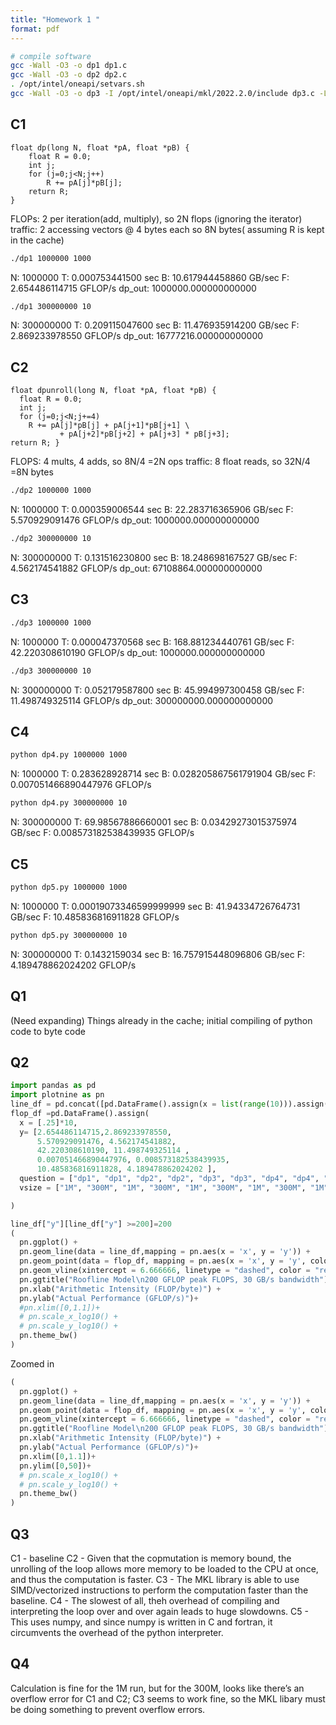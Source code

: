 ```yaml
---
title: "Homework 1 "
format: pdf
---
```




```bash
# compile software
gcc -Wall -O3 -o dp1 dp1.c 
gcc -Wall -O3 -o dp2 dp2.c 
. /opt/intel/oneapi/setvars.sh
gcc -Wall -O3 -o dp3 -I /opt/intel/oneapi/mkl/2022.2.0/include dp3.c -L /opt/intel/oneapi/mkl/2022.2.0/lib -lmkl_rt
```

## C1

```
float dp(long N, float *pA, float *pB) {
    float R = 0.0;
    int j;
    for (j=0;j<N;j++)
        R += pA[j]*pB[j];
    return R;
}
```
FLOPs: 2 per iteration(add, multiply), so 2N flops (ignoring the iterator)
traffic: 2 accessing vectors @ 4 bytes each so 8N bytes( assuming R is kept in the cache)


```bash
./dp1 1000000 1000
```

N: 1000000      T: 0.000753441500 sec   B: 10.617944458860 GB/sec       F: 2.654486114715 GFLOP/s
dp_out: 1000000.000000000000

```bash
./dp1 300000000 10
```

N: 300000000    T: 0.209115047600 sec   B: 11.476935914200 GB/sec       F: 2.869233978550 GFLOP/s
dp_out: 16777216.000000000000

## C2

```
float dpunroll(long N, float *pA, float *pB) {
  float R = 0.0;
  int j;
  for (j=0;j<N;j+=4)
    R += pA[j]*pB[j] + pA[j+1]*pB[j+1] \
           + pA[j+2]*pB[j+2] + pA[j+3] * pB[j+3];
return R; }
```
FLOPS: 4 mults, 4 adds, so 8N/4 =2N ops 
traffic: 8 float reads, so 32N/4 =8N bytes


```bash
./dp2 1000000 1000
```

N: 1000000      T: 0.000359006544 sec   B: 22.283716365906 GB/sec       F: 5.570929091476 GFLOP/s
dp_out: 1000000.000000000000

```bash
./dp2 300000000 10
```

N: 300000000    T: 0.131516230800 sec   B: 18.248698167527 GB/sec       F: 4.562174541882 GFLOP/s
dp_out: 67108864.000000000000

## C3

```bash
./dp3 1000000 1000
```

N: 1000000      T: 0.000047370568 sec   B: 168.881234440761 GB/sec      F: 42.220308610190 GFLOP/s
dp_out: 1000000.000000000000

```bash
./dp3 300000000 10
```

N: 300000000    T: 0.052179587800 sec   B: 45.994997300458 GB/sec       F: 11.498749325114 GFLOP/s
dp_out: 300000000.000000000000

## C4

```bash
python dp4.py 1000000 1000
```

N: 1000000      T: 0.283628928714 sec   B: 0.028205867561791904 GB/sec  F: 0.007051466890447976 GFLOP/s

```bash
python dp4.py 300000000 10
```

N: 300000000    T: 69.98567886660001 sec        B: 0.03429273015375974 GB/sec   F: 0.008573182538439935 GFLOP/s

## C5

```bash
python dp5.py 1000000 1000
```

N: 1000000      T: 0.00019073346599999999 sec   B: 41.94334726764731 GB/sec     F: 10.485836816911828 GFLOP/s

```bash
python dp5.py 300000000 10
```

N: 300000000    T: 0.1432159034 sec     B: 16.757915448096806 GB/sec    F: 4.189478862024202 GFLOP/s

## Q1
(Need expanding)
Things already in the cache; initial compiling of python code to byte code 

## Q2

```python
import pandas as pd 
import plotnine as pn
line_df = pd.concat([pd.DataFrame().assign(x = list(range(10))).assign(x = lambda x: x.x.astype(float), y = lambda x: 30*x['x']), pd.DataFrame().assign(x=[6.666666], y=[200])]).sort_values("x")
flop_df =pd.DataFrame().assign(
  x = [.25]*10,
  y= [2.654486114715,2.869233978550, 
      5.570929091476, 4.562174541882, 
      42.220308610190, 11.498749325114 , 
      0.007051466890447976, 0.008573182538439935,
      10.485836816911828, 4.189478862024202 ],
  question = ["dp1", "dp1", "dp2", "dp2", "dp3", "dp3", "dp4", "dp4", "dp5", "dp5"],
  vsize = ["1M", "300M", "1M", "300M", "1M", "300M", "1M", "300M", "1M", "300M"]

)

line_df["y"][line_df["y"] >=200]=200
(
  pn.ggplot() + 
  pn.geom_line(data = line_df,mapping = pn.aes(x = 'x', y = 'y')) + 
  pn.geom_point(data = flop_df, mapping = pn.aes(x = 'x', y = 'y', color = 'question', shape = 'vsize')) +
  pn.geom_vline(xintercept = 6.666666, linetype = "dashed", color = "red") +
  pn.ggtitle("Roofline Model\n200 GFLOP peak FLOPS, 30 GB/s bandwidth") +
  pn.xlab("Arithmetic Intensity (FLOP/byte)") +
  pn.ylab("Actual Performance (GFLOP/s)")+
  #pn.xlim([0,1.1])+
  # pn.scale_x_log10() +
  # pn.scale_y_log10() +
  pn.theme_bw()
)

```

Zoomed in 


```python
(
  pn.ggplot() + 
  pn.geom_line(data = line_df,mapping = pn.aes(x = 'x', y = 'y')) + 
  pn.geom_point(data = flop_df, mapping = pn.aes(x = 'x', y = 'y', color = 'question', shape = 'vsize')) +
  pn.geom_vline(xintercept = 6.666666, linetype = "dashed", color = "red") +
  pn.ggtitle("Roofline Model\n200 GFLOP peak FLOPS, 30 GB/s bandwidth") +
  pn.xlab("Arithmetic Intensity (FLOP/byte)") +
  pn.ylab("Actual Performance (GFLOP/s)")+
  pn.xlim([0,1.1])+
  pn.ylim([0,50])+
  # pn.scale_x_log10() +
  # pn.scale_y_log10() +
  pn.theme_bw()
)
```

## Q3
C1 - baseline
C2 - Given that the copmutation is memory bound, the unrolling of the loop allows more memory to be loaded to the CPU at once, and thus the computation is faster.
C3 - The MKL library is able to use SIMD/vectorized instructions to perform the computation faster than the baseline.
C4 - The slowest of all, theh overhead of compiling and interpreting the loop over and over again leads to huge slowdowns. 
C5 - This uses numpy, and since numpy is written in C and fortran, it circumvents the overhead of the python interpreter.

## Q4
Calculation is fine for the 1M run, but for the 300M, looks like there's an overflow error for C1 and C2; C3 seems to work fine, so the MKL libary must be doing something to prevent overflow errors.



